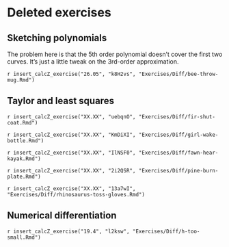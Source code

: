 # Deleted exercises


## Sketching polynomials

The problem here is that the 5th order polynomial doesn't cover the first two curves. It's just a little tweak on the 3rd-order approximation. 

`r insert_calcZ_exercise("26.05", "k8H2vs", "Exercises/Diff/bee-throw-mug.Rmd")`




## Taylor and least squares

`r insert_calcZ_exercise("XX.XX", "uebqnO", "Exercises/Diff/fir-shut-coat.Rmd")`

`r insert_calcZ_exercise("XX.XX", "KmDiXI", "Exercises/Diff/girl-wake-bottle.Rmd")`

`r insert_calcZ_exercise("XX.XX", "IlNSF0", "Exercises/Diff/fawn-hear-kayak.Rmd")`

`r insert_calcZ_exercise("XX.XX", "2i2QSR", "Exercises/Diff/pine-burn-plate.Rmd")`

`r insert_calcZ_exercise("XX.XX", "13a7wI", "Exercises/Diff/rhinosaurus-toss-gloves.Rmd")`

## Numerical differentiation 

`r insert_calcZ_exercise("19.4", "l2ksw", "Exercises/Diff/h-too-small.Rmd")`

